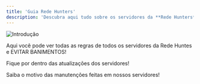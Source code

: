 ---
title: 'Guia Rede Hunters'
description: 'Descubra aqui tudo sobre os servidores da **Rede Hunters**'
---

![Introdução](/logo/bannercomfundohz.png)

<CardGroup>
  <Card
    title="Regras"
    icon="Files"
    href="/Regras"
  >
    Aqui você pode ver todas as regras de todos os servidores da Rede Huntes e EVITAR BANIMENTOS!
  </Card>

  <Card
  title="Atualizações"
  icon="images"
  href="Atualizacoes">
    Fique por dentro das atualizações dos servidores!
  </Card>
  
  <Card
  title="Manutenções"
  icon="Code"
  href="Manutencoes">
   Saiba o motivo das manutenções feitas em nossos servidores!
  </Card>
  
</CardGroup>